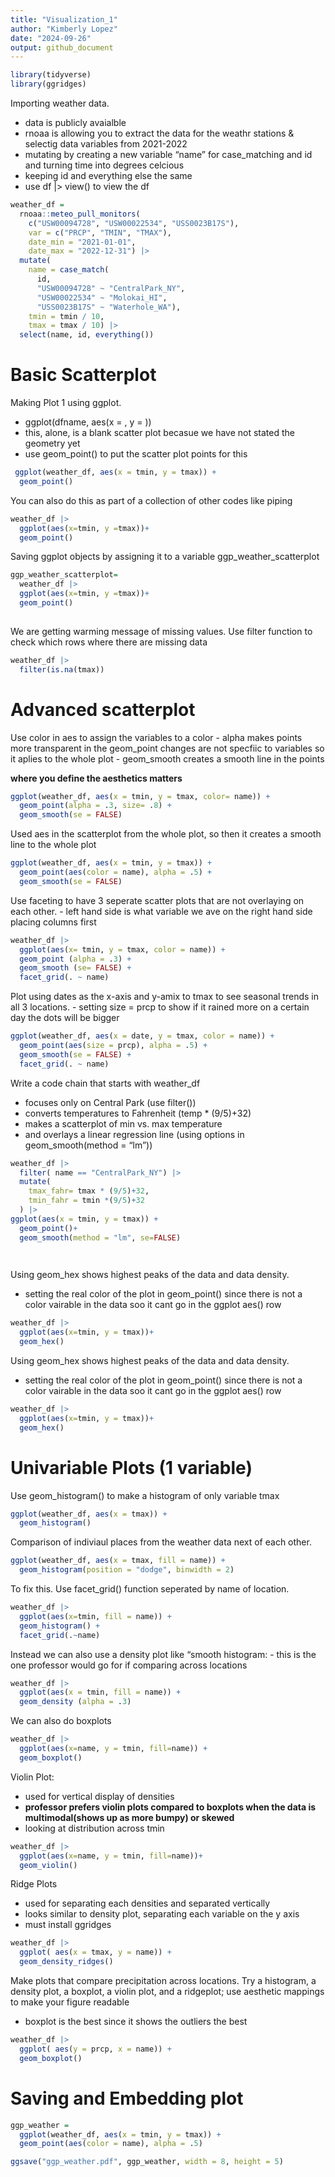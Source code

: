 ```yaml
---
title: "Visualization_1"
author: "Kimberly Lopez"
date: "2024-09-26"
output: github_document
---
```

```r
library(tidyverse)
library(ggridges)

```


Importing weather data. 

- data is publicly avaialble
- rnoaa is allowing you to extract the data for the weathr stations & selectig data variables from 2021-2022
- mutating by creating a new variable "name" for case_matching and id and turning time into degrees celcious 
- keeping id and everything else the same 
- use df |> view() to view the df 

```r
weather_df = 
  rnoaa::meteo_pull_monitors(
    c("USW00094728", "USW00022534", "USS0023B17S"),
    var = c("PRCP", "TMIN", "TMAX"), 
    date_min = "2021-01-01",
    date_max = "2022-12-31") |>
  mutate(
    name = case_match(
      id, 
      "USW00094728" ~ "CentralPark_NY", 
      "USW00022534" ~ "Molokai_HI",
      "USS0023B17S" ~ "Waterhole_WA"),
    tmin = tmin / 10,
    tmax = tmax / 10) |>
  select(name, id, everything())

```

# Basic Scatterplot 
Making Plot 1 using ggplot. 

- ggplot(dfname, aes(x = , y = ))
- this, alone, is a blank scatter plot becasue we have not stated the geometry yet
- use geom_point() to put the scatter plot points for this

```r
 ggplot(weather_df, aes(x = tmin, y = tmax)) + 
  geom_point()
```

You can also do this as part of a collection of other codes like piping 

```r
weather_df |> 
  ggplot(aes(x=tmin, y =tmax))+ 
  geom_point()

```

Saving ggplot objects by assigning it to a variable ggp_weather_scatterplot

```r
ggp_weather_scatterplot= 
  weather_df |> 
  ggplot(aes(x=tmin, y =tmax))+ 
  geom_point()
  
```

We are getting warming message of missing values. Use filter function to check which rows where there are missing data

```r
weather_df |>
  filter(is.na(tmax))
```

# Advanced scatterplot 

Use color in aes to assign the variables to a color
- alpha makes points more transparent in the geom_point changes are not specfiic to variables so it aplies to the whole plot 
- geom_smooth creates a smooth line in the points

**where you define the aesthetics matters**

```r
ggplot(weather_df, aes(x = tmin, y = tmax, color= name)) + 
  geom_point(alpha = .3, size= .8) + 
  geom_smooth(se = FALSE)
```
Used aes in the scatterplot from the whole plot, so then it creates a smooth line to the whole plot 

```r
ggplot(weather_df, aes(x = tmin, y = tmax)) + 
  geom_point(aes(color = name), alpha = .5) +
  geom_smooth(se = FALSE)
```

Use faceting to have 3 seperate scatter plots that are not overlaying on each other. 
- left hand side is what variable we ave on the right hand side placing columns first 

```r

weather_df |>
  ggplot(aes(x= tmin, y = tmax, color = name)) + 
  geom_point (alpha = .3) + 
  geom_smooth (se= FALSE) + 
  facet_grid(. ~ name)
```

Plot using dates as the x-axis and y-amix to tmax to see seasonal trends in all 3 locations.
- setting size = prcp to show if it rained more on a certain day the dots will be bigger

```r

ggplot(weather_df, aes(x = date, y = tmax, color = name)) + 
  geom_point(aes(size = prcp), alpha = .5) +
  geom_smooth(se = FALSE) + 
  facet_grid(. ~ name)
```

Write a code chain that starts with weather_df

- focuses only on Central Park (use filter()) 
- converts temperatures to Fahrenheit (temp * (9/5)+32)
- makes a scatterplot of min vs. max temperature
- and overlays a linear regression line (using options in geom_smooth(method = "lm"))

```r
weather_df |> 
  filter( name == "CentralPark_NY") |> 
  mutate(
    tmax_fahr= tmax * (9/5)+32, 
    tmin_fahr = tmin *(9/5)+32
  ) |>
ggplot(aes(x = tmin, y = tmax)) + 
  geom_point()+ 
  geom_smooth(method = "lm", se=FALSE) 
  



```

Using geom_hex shows highest peaks of the data and data density. 

- setting the real color of the plot in geom_point() since there is not a color vairable in the data soo it cant go in the ggplot aes() row

```r
weather_df |>
  ggplot(aes(x=tmin, y = tmax))+ 
  geom_hex()

```
Using geom_hex shows highest peaks of the data and data density. 

- setting the real color of the plot in geom_point() since there is not a color vairable in the data soo it cant go in the ggplot aes() row

```r
weather_df |>
  ggplot(aes(x=tmin, y = tmax))+ 
  geom_hex()

```

# Univariable Plots (1 variable)

Use geom_histogram() to make a histogram of only variable tmax

```r
ggplot(weather_df, aes(x = tmax)) + 
  geom_histogram()

```

Comparison of indiviaul places from the weather data next of each other. 

```r
ggplot(weather_df, aes(x = tmax, fill = name)) + 
  geom_histogram(position = "dodge", binwidth = 2)
```

To fix this. Use facet_grid() function seperated by name of location. 


```r
weather_df |> 
  ggplot(aes(x=tmin, fill = name)) + 
  geom_histogram() + 
  facet_grid(.~name)
```

Instead we can also use a density plot like "smooth histogram: 
- this is the one professor would go for if comparing across locations

```r

weather_df |> 
  ggplot(aes(x = tmin, fill = name)) + 
  geom_density (alpha = .3)
```


We can also do boxplots

```r

weather_df |>
  ggplot(aes(x=name, y = tmin, fill=name)) + 
  geom_boxplot()
```

Violin Plot: 

- used for vertical display of densities 
- **professor prefers violin plots compared to boxplots when the data is multimodal(shows up as more bumpy) or skewed**
- looking at distribution across tmin 

```r

weather_df |> 
  ggplot(aes(x=name, y = tmin, fill=name))+ 
  geom_violin()
```

Ridge Plots 

- used for separating each densities and separated vertically
- looks similar to density plot, separating each variable on the y axis
- must install ggridges


```r
weather_df |> 
  ggplot( aes(x = tmax, y = name)) + 
  geom_density_ridges()
```

Make plots that compare precipitation across locations. Try a histogram, a density plot, a boxplot, a violin plot, and a ridgeplot; use aesthetic mappings to make your figure readable

- boxplot is the best since it shows the outliers the best 

```r
weather_df |> 
  ggplot( aes(y = prcp, x = name)) + 
  geom_boxplot() 
```

# Saving and Embedding plot


```r
ggp_weather = 
  ggplot(weather_df, aes(x = tmin, y = tmax)) + 
  geom_point(aes(color = name), alpha = .5) 

ggsave("ggp_weather.pdf", ggp_weather, width = 8, height = 5)
```


